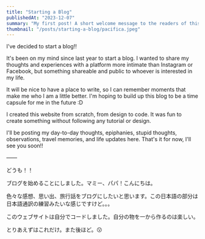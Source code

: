 ```yaml
---
title: "Starting a Blog"
publishedAt: "2023-12-07"
summary: "My first post! A short welcome message to the readers of this website."
thumbnail: "/posts/starting-a-blog/pacifica.jpeg"
---
```


<HeroImage
  src="/posts/starting-a-blog/pacifica.jpeg"
  alt="Pacifica, CA"
  caption="Pacifica, CA"
/>

I've decided to start a blog!!

It's been on my mind since last year to start a blog. I wanted to share my thoughts and experiences with a platform more intimate than Instagram or Facebook, but something shareable and public to whoever is interested in my life.

It will be nice to have a place to write, so I can remember moments that make me who I am a little better. I'm hoping to build up this blog to be a time capsule for me in the future :D

I created this website from scratch, from design to code. It was fun to create something without following any tutorial or design.

I'll be posting my day-to-day thoughts, epiphanies, stupid thoughts, observations, travel memories, and life updates here. That's it for now, I'll see you soon!!

——

どうも！！

ブログを始めることにしました。マミー、パパ！こんにちは。

色々な感想、思い出、旅行話をブログにしたいと思います。この日本語の部分は日本語通訳の練習みたいな感じですけど。。。

このウェブサイトは自分でコードしました。自分の物を一から作るのは楽しい。

とりあえずはこれだけ。また後ほど。😗
